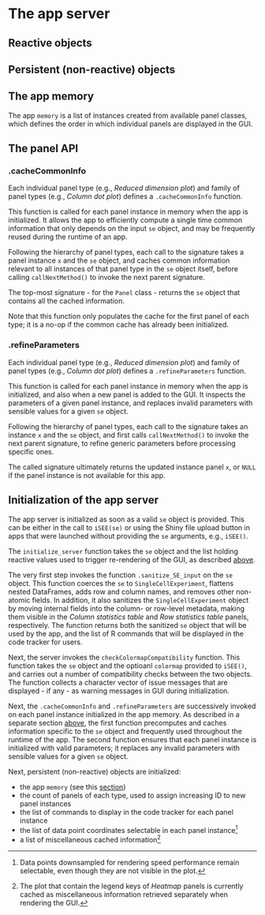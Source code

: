 # The app server {#server}

## Reactive objects {#robjects}

<!-- TODO
A general description of the purpose of reactive values in rObjects would probably be enough.
I don't think developers need details about each individual value.

Some examples values manually collected from iSEE-main.R:
- rerender
- rerendered
- paste0(mode, id)
- paste0(mode, id, "_", .panelLinkInfo)
- paste0(mode, id, "_", .panelGeneralInfo)
- paste0(mode, id, "_", .selectMultiSaved)
- paste0(mode, id, "_repopulated")
- paste0(mode, id, "_reactivated")
- paste0(mode, id, "_resaved")
-->

## Persistent (non-reactive) objects

<!-- TODO
A description of the purpose of pObjects.
In particular, memory and coordinates are key to highlight, although they will be described in further details in dedicated sections.

Some examples:
- memory
- counter
- commands
- coordinates
- cached_info
- .voiceActivePanel
-->

## The app memory {#memory}

The app `memory` is a list of instances created from available panel classes, which defines the order in which individual panels are displayed in the GUI.

## The panel API {#panel-api}

### .cacheCommonInfo

Each individual panel type (e.g., _Reduced dimension plot_) and family of panel types (e.g., _Column dot plot_) defines a `.cacheCommonInfo` function.

This function is called for each panel instance in memory when the app is initialized.
It allows the app to efficiently compute a single time common information that only depends on the input `se` object, and may be frequently reused during the runtime of an app.

Following the hierarchy of panel types, each call to the signature takes a panel instance `x` and the `se` object, and caches common information relevant to all instances of that panel type in the `se` object itself, before calling `callNextMethod()` to invoke the next parent signature.

The top-most signature - for the `Panel` class - returns the `se` object that contains all the cached information.

Note that this function only populates the cache for the first panel of each type; it is a no-op if the common cache has already been initialized.

### .refineParameters

Each individual panel type (e.g., _Reduced dimension plot_) and family of panel types (e.g., _Column dot plot_) defines a `.refineParameters` function.

This function is called for each panel instance in memory when the app is initialized, and also when a new panel is added to the GUI.
It inspects the parameters of a given panel instance, and replaces invalid parameters with sensible values for a given `se` object.

Following the hierarchy of panel types, each call to the signature takes an instance `x` and the `se` object, and first calls `callNextMethod()` to invoke the next parent signature, to refine generic parameters before processing specific ones.

The called signature ultimately returns the updated instance panel `x`, or `NULL` if the panel instance is not available for this app.

## Initialization of the app server

The app server is initialized as soon as a valid `se` object is provided.
This can be either in the call to `iSEE(se)` or using the Shiny file upload button in apps that were launched without providing the `se` arguments, e.g., `iSEE()`.

The `initialize_server` function takes the `se` object and the list holding reactive values used to trigger re-rendering of the GUI, as described [above](#robjects).

The very first step invokes the function `.sanitize_SE_input` on the `se` object.
This function coerces the `se` to `SingleCellExperiment`, flattens nested DataFrames, adds row and column names, and removes other non-atomic fields.
In addition, it also sanitizes the `SingleCellExperiment` object by moving internal fields into the column- or row-level metadata, making them visible in the _Column statistics table_ and _Row statistics table_ panels, respectively. The function returns both the sanitized `se` object that will be used by the app, and the list of R commands that will be displayed in the code tracker for users.

Next, the server invokes the `checkColormapCompatibility` function.
This function takes the `se` object and the optioanl `colormap` provided to `iSEE()`, and carries out a number of compatibility checks between the two objects.
The function collects a character vector of issue messages that are displayed - if any - as warning messages in GUI during initialization.

<!-- TODO: something about setting up memory, once the current TEST code is replaced. -->

Next, the `.cacheCommonInfo` and `.refineParameters` are successively invoked on each panel instance initialized in the app memory.
As described in a separate section [above](#panel-api), the first function precomputes and caches information specific to the `se` object and frequently used throughout the runtime of the app.
The second function ensures that each panel instance is initialized with valid parameters; it replaces any invalid parameters with sensible values for a given `se` object.

<!-- TODO: something, once we deal with user-supplied panel IDs -->

Next, persistent (non-reactive) objects are initialized:

- the app `memory` (see this [section](#memory))
- the count of panels of each type, used to assign increasing ID to new panel instances
- the list of commands to display in the code tracker for each panel instance
- the list of data point coordinates selectable in each panel instance^[Data points downsampled for rendering speed performance remain selectable, even though they are not visible in the plot.]
- a list of miscellaneous cached information^[The plot that contain the legend keys of _Heatmap_ panels is currently cached as miscellaneous information retrieved separately when rendering the GUI.]

<!-- TODO: something about rObjects -->

<!-- TODO: something about the various kinds of observers -->
